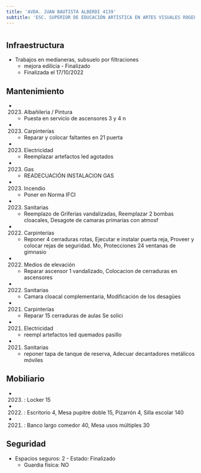 ```yaml
---
title: 'AVDA. JUAN BAUTISTA ALBERDI 4139'
subtitle: 'ESC. SUPERIOR DE EDUCACIÓN ARTÍSTICA EN ARTES VISUALES ROGELIO YRURTIA - EPC N° 23'
---
```


#
## Infraestructura

* Trabajos en  medianeras, subsuelo por filtraciones 
    + mejora edilicia - Finalizado 
    + Finalizada el 17/10/2022 






## Mantenimiento

*  (2023) Albañileria / Pintura 
    + Puesta en servicio de ascensores 3 y 4 n

*  (2023) Carpinterías 
    + Reparar y colocar faltantes en 21 puerta

*  (2023) Electricidad 
    + Reemplazar artefactos led agotados

*  (2023) Gas 
    + READECUACIÓN INSTALACION GAS

*  (2023) Incendio 
    + Poner en Norma IFCI

*  (2023) Sanitarias 
    + Reemplazo de Griferias vandalizadas, Reemplazar 2 bombas cloacales, Desagote de camaras primarias con atmosf

*  (2022) Carpinterías 
    + Reponer 4 cerraduras rotas, Ejecutar e instalar puerta reja, Proveer y colocar rejas de seguridad. Mo, Protecciones 24 ventanas de gimnasio

*  (2022) Medios de elevación 
    + Reparar ascensor 1 vandalizado, Colocacion de cerraduras en ascensores

*  (2022) Sanitarias 
    + Camara cloacal complementaria, Modificación  de los desagües

*  (2021) Carpinterías 
    + Reparar 15 cerraduras de aulas Se solici

*  (2021) Electricidad 
    + reempl artefactos led quemados pasillo

*  (2021) Sanitarias 
    + reponer tapa de tanque de reserva, Adecuar decantadores metálicos móviles





## Mobiliario

*  (2023) : Locker 15 

*  (2022) : Escritorio 4, Mesa pupitre doble 15, Pizarrón 4, Silla escolar 140 

*  (2021) : Banco largo comedor 40, Mesa usos múltiples 30 





## Seguridad

*  Espacios seguros: 2 - Estado: Finalizado 
    + Guardia física: NO



